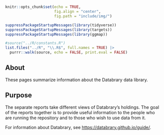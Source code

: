 # 

```r
knitr::opts_chunk$set(echo = TRUE,
                      fig.align = "center",
                      fig.path = "include/img/")

suppressPackageStartupMessages(library(tidyverse))
suppressPackageStartupMessages(library(targets))
suppressPackageStartupMessages(library(ggmap))

#source("../R/constants.R")
list.files("../R", "\\.R$", full.names = TRUE) |>
  purrr::walk(source, echo = FALSE, print.eval = FALSE)
```

## About

These pages summarize information about the Databrary data library.

## Purpose {-}

The separate reports take different views of Databrary's holdings.
The goal of the reports together is to provide useful information to the people who are running the repository and to those who wish to use data from it.

For information about Databrary, see <https://databrary.github.io/guide/>.